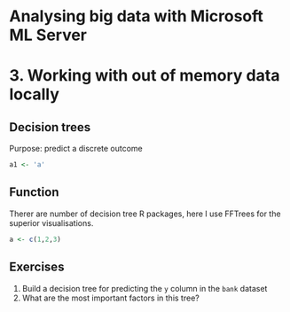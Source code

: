 # Analysing big data with Microsoft ML Server
# 3. Working with out of memory data locally

## Decision trees
Purpose: predict a discrete outcome


```r
a1 <- 'a'
```

## Function 
Therer are number of decision tree R packages, here I use FFTrees for the superior visualisations.

```r
a <- c(1,2,3)
```


## Exercises
1. Build a decision tree for predicting the `y` column in the `bank` dataset
2. What are the most important factors in this tree?
